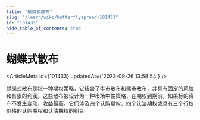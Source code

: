 ```yaml
---
title: "蝴蝶式散布"
slug: "/learn/wiki/butterflyspread-101433"
id: "101433"
hide_table_of_contents: true
---
```



# 蝴蝶式散布

<ArticleMeta id={101433} updatedAt={'2023-09-26 13:58:54'} />
<div className='border-solid border-b border-t-0 my-4 border-[var(--ifm-color-gray-300)]' />

蝴蝶式散布是指一种期权策略，它结合了牛市散布和熊市散布，并具有固定的风险和有限的利润。这些散布被设计为一种市场中性策略，在期权到期前，如果标的资产不发生变动，收益最高。它们涉及四个认购期权、四个认沽期权或具有三个行权价格的认购期权和认沽期权的组合。
